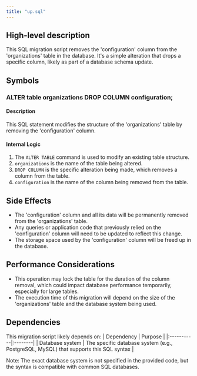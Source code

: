 ```yaml
---
title: "up.sql"
---
```


## High-level description
This SQL migration script removes the 'configuration' column from the 'organizations' table in the database. It's a simple alteration that drops a specific column, likely as part of a database schema update.

## Symbols

### ALTER table organizations DROP COLUMN configuration;
#### Description
This SQL statement modifies the structure of the 'organizations' table by removing the 'configuration' column.

#### Internal Logic
1. The `ALTER TABLE` command is used to modify an existing table structure.
2. `organizations` is the name of the table being altered.
3. `DROP COLUMN` is the specific alteration being made, which removes a column from the table.
4. `configuration` is the name of the column being removed from the table.

## Side Effects
- The 'configuration' column and all its data will be permanently removed from the 'organizations' table.
- Any queries or application code that previously relied on the 'configuration' column will need to be updated to reflect this change.
- The storage space used by the 'configuration' column will be freed up in the database.

## Performance Considerations
- This operation may lock the table for the duration of the column removal, which could impact database performance temporarily, especially for large tables.
- The execution time of this migration will depend on the size of the 'organizations' table and the database system being used.

## Dependencies
This migration script likely depends on:
| Dependency | Purpose |
|:-----------|:--------|
| Database system | The specific database system (e.g., PostgreSQL, MySQL) that supports this SQL syntax |

Note: The exact database system is not specified in the provided code, but the syntax is compatible with common SQL databases.